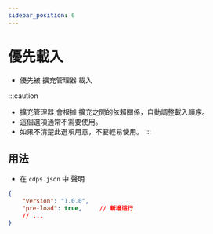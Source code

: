 ```yaml
---
sidebar_position: 6
---
```


# 優先載入
- 優先被 擴充管理器 載入

:::caution
- 擴充管理器 會根據 擴充之間的依賴關係，自動調整載入順序。
- 這個選項通常不需要使用。
- 如果不清楚此選項用意，不要輕易使用。
:::

## 用法
- 在 `cdps.json` 中 聲明
```json
{
    "version": "1.0.0",
    "pre-load": true,     // 新增這行
    // ...
}
```
